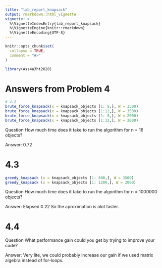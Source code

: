 ```yaml
---
title: "lab_report_knapsack"
output: rmarkdown::html_vignette
vignette: >
  %\VignetteIndexEntry{lab_report_knapsack}
  %\VignetteEngine{knitr::rmarkdown}
  %\VignetteEncoding{UTF-8}
---
```


```r
knitr::opts_chunk$set(
  collapse = TRUE,
  comment = "#>"
)
```

```r
library(Ass4a3ht2020)
```

# Answers from Problem 4

```r

# 4.2 
brute_force_knapsack(x = knapsack_objects [1: 8,], W = 3500)
brute_force_knapsack(x = knapsack_objects [1:12,], W = 3500)
brute_force_knapsack(x = knapsack_objects [1: 8,], W = 2000)
brute_force_knapsack(x = knapsack_objects [1:12,], W = 2000)
```
Question How much time does it take to run the algorithm for n = 16 objects?

Answer: 0.72

# 4.3

```r
greedy_knapsack (x = knapsack_objects [1: 800,], W = 3500)
greedy_knapsack (x = knapsack_objects [1: 1200,], W = 2000)
```

Question How much time does it take to run the algorithm for n = 1000000 objects?

Answer: Elapsed 0.22
So the aproximation is alot faster.

# 4.4

Question What performance gain could you get by trying to improve your code?

Answer: Very lite, we could probably increase our gain if we used matrix algebra instead of for-loops. 
